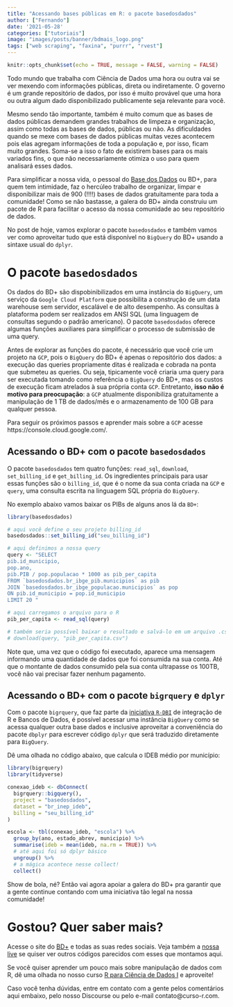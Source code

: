 ```yaml
---
title: "Acessando bases públicas em R: o pacote basedosdados"
author: ["Fernando"]
date: '2021-05-28'
categories: ["tutoriais"]
image: "images/posts/banner/bdmais_logo.png"
tags: ["web scraping", "faxina", "purrr", "rvest"]
---
```


```r
knitr::opts_chunk$set(echo = TRUE, message = FALSE, warning = FALSE)
```

Todo mundo que trabalha com Ciência de Dados uma hora ou outra vai se ver mexendo com informações públicas, direta ou indiretamente. O governo é um grande repositório de dados, por isso é muito provável que uma hora ou outra algum dado disponibilizado publicamente seja relevante para você.

Mesmo sendo tão importante, também é muito comum que as bases de dados públicas demandem grandes trabalhos de limpeza e organização, assim como todas as bases de dados, públicas ou não. As dificuldades quando se mexe com bases de dados públicas muitas vezes acontecem pois elas agregam informações de toda a população e, por isso, ficam muito grandes. Soma-se a isso o fato de existirem bases para os mais variados fins, o que não necessariamente otimiza o uso para quem analisará esses dados.

Para simplificar a nossa vida, o pessoal do [Base dos Dados](https://basedosdados.org/) ou BD+, para quem tem intimidade, faz o hercúleo trabalho de organizar, limpar e disponibilizar mais de 900 (!!!!) bases de dados gratuitamente para toda a comunidade! Como se não bastasse, a galera do BD+ ainda construiu um pacote de R para facilitar o acesso da nossa comunidade ao seu repositório de dados.

No post de hoje, vamos explorar o pacote `basedosdados` e também vamos ver como aproveitar tudo que está disponível no `BigQuery` do BD+ usando a sintaxe usual do `dplyr`.

# O pacote `basedosdados`

Os dados do BD+ são dispobinibilizados em uma instância do `BigQuery`, um serviço da `Google Cloud Platform` que possibilita a construção de um data warehouse sem servidor, escalável e de alto desempenho. As consultas à plataforma podem ser realizados em ANSI SQL (uma linguagem de consultas segundo o padrão americano). O pacote `basedosdados` oferece algumas funções auxiliares para simplificar o processo de submissão de uma query.

Antes de explorar as funções do pacote, é necessário que você crie um projeto na `GCP`, pois o `BigQuery` do BD+ é apenas o repositório dos dados: a execução das queries propriamente ditas é realizada e cobrada na ponta que submeteu as queries. Ou seja, tipicamente você criaria uma query para ser executada tomando como referência o  `BigQuery` do BD+, mas os custos de execução ficam atrelados à sua própria conta `GCP`. Entretanto, **isso não é motivo para preocupação**: a `GCP` atualmente disponibiliza gratuitamente a manipulação de 1 TB de dados/mês e o armazenamento de 100 GB para qualquer pessoa.

Para seguir os próximos passos e aprender mais sobre a `GCP` acesse https://console.cloud.google.com/.

## Acessando o BD+ com o pacote `basedosdados`

O pacote `basedosdados` tem quatro funções: `read_sql`, `download`, `set_billing_id` e `get_billing_id`. Os ingredientes principais para usar essas funções são o `billing_id`, que é o nome da sua conta criada na `GCP` e `query`, uma consulta escrita na linguagem SQL própria do `BigQuery`.

No exemplo abaixo vamos baixar os PIBs de alguns anos lá da `BD+`:

```r
library(basedosdados)

# aqui você define o seu projeto billing_id
basedosdados::set_billing_id("seu_billing_id")

# aqui definimos a nossa query
query <- "SELECT
pib.id_municipio,
pop.ano,
pib.PIB / pop.populacao * 1000 as pib_per_capita
FROM `basedosdados.br_ibge_pib.municipios` as pib
JOIN `basedosdados.br_ibge_populacao.municipios` as pop
ON pib.id_municipio = pop.id_municipio
LIMIT 20 "

# aqui carregamos o arquivo para o R
pib_per_capita <- read_sql(query)

# também seria possível baixar o resultado e salvá-lo em um arquivo .csv
# download(query, "pib_per_capita.csv")
```

Note que, uma vez que o código foi executado, aparece uma mensagem informando uma quantidade de dados que foi consumida na sua conta. Até que o montante de dados consumido pela sua conta ultrapasse os 100TB, você não vai precisar fazer nenhum pagamento.

## Acessando o BD+ com o pacote `bigrquery` e `dplyr`

Com o pacote `bigrquery`, que faz parte da [iniciativa `R-DBI`](https://www.r-dbi.org/) de integração de R e Bancos de Dados, é possível acessar uma instância `BigQuery` como se acessa qualquer outra base dados e inclusive aproveitar a conveniência do pacote `dbplyr` para escrever código `dplyr` que será traduzido diretamente para `BigQuery`.

Dê uma olhada no código abaixo, que calcula o IDEB médio por município:

```r
library(bigrquery)
library(tidyverse)

conexao_ideb <- dbConnect(
  bigrquery::bigquery(),
  project = "basedosdados",
  dataset = "br_inep_ideb",
  billing = "seu_billing_id"
)

escola <- tbl(conexao_ideb, "escola") %>%
  group_by(ano, estado_abrev, municipio) %>%
  summarise(ideb = mean(ideb, na.rm = TRUE)) %>%
  # até aqui foi só dplyr básico
  ungroup() %>%
  # a mágica acontece nesse collect!
  collect()
```

Show de bola, né? Então vai agora apoiar a galera do BD+ pra garantir que a gente continue contando com uma iniciativa tão legal na nossa comunidade!

# Gostou? Quer saber mais?

Acesse o site do [BD+](https://basedosdados.org/) e todas as suas redes sociais. Veja também a [nossa live](https://www.youtube.com/watch?v=8D4jK-YCxLU&t=3489s) se quiser ver outros códigos parecidos com esses que montamos aqui.

Se você quiser aprender um pouco mais sobre manipulação de dados com R, dê uma olhada no nosso curso [R para Ciência de Dados I](https://curso-r.com/cursos/r4ds-1/) e aproveite!

Caso você tenha dúvidas, entre em contato com a gente pelos comentários aqui embaixo, pelo nosso Discourse ou pelo e-mail contato@curso-r.com.
